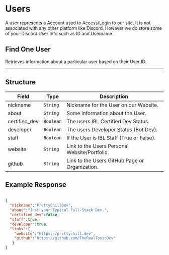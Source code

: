 
# Users

A user represents a Account used to Access/Login to our site. 
It is not associated with any other platform like Discord.
However we do store some of your Discord User Info such as ID and Username.

## Find One User

<HTTPHeader type="GET" path="user/:user_id" />

Retrieves information about a particular user based on their User ID.

---

## Structure

| Field     | Type        | Description                                                                                         |
| --------- | ----------- | --------------------------------------------------------------------------------------------------- |
| nickname  | `String`    | Nickname for the User on our Website.                                                               |
| about     | `String`    | Some information about the User.                                                                    |
| certified_dev | `Boolean` | The users IBL Certified Dev Status.                                                               |
| developer | `Boolean`    | The users Developer Status (Bot Dev).                                                              |
| staff     | `Boolean`    | If the User is IBL Staff (True or False).                                                          |
| website   | `String`     | Link to the Users Personal Website/Portfolio.                                                      |
| github     | `String`    | Link to the Users GitHub Page or Organization.                                                     |

## Example Response

```json

{
  "nickname":"PrettyChillDev",
  "about":"Just your Typical Full-Stack Dev.",
  "certified_dev":false,
  "staff":true,
  "developer":true,
  "links":{
    "website":"https://prettychill.dev",
    "github":"https://github.com/TheRealToxicDev"
   }
}

```
